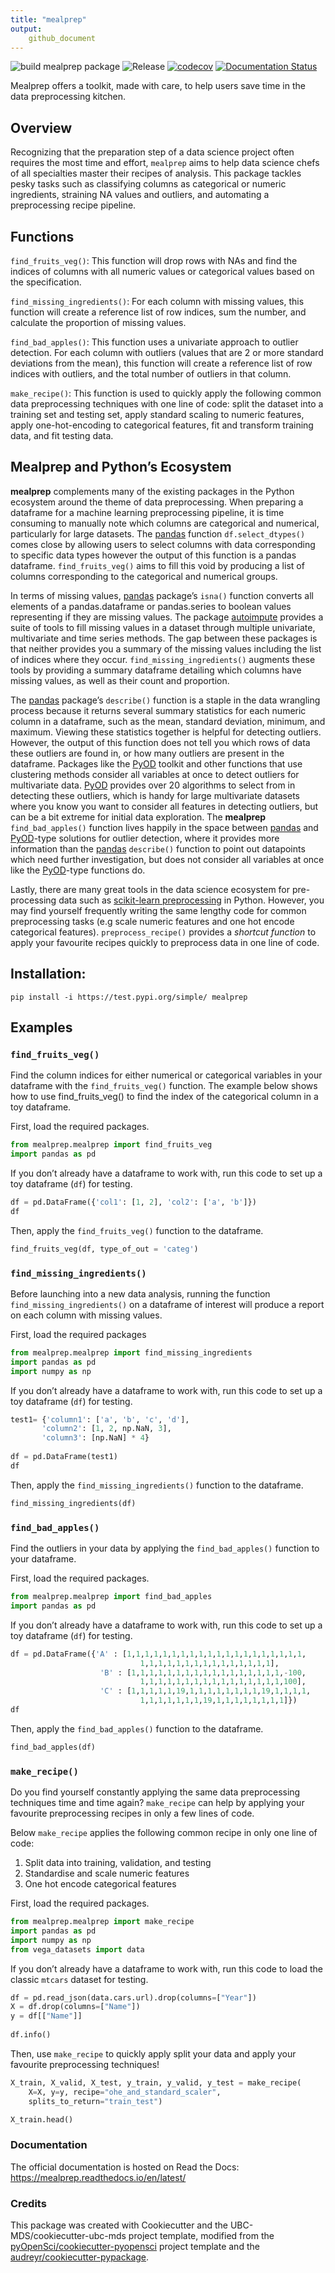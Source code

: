 ```yaml
---
title: "mealprep"
output:
    github_document
---
```



![build mealprep package](https://github.com/UBC-MDS/mealprep/workflows/build%20mealprep%20package/badge.svg)
![Release](https://github.com/UBC-MDS/mealprep/workflows/Release/badge.svg)
[![codecov](https://codecov.io/gh/UBC-MDS/mealprep/branch/master/graph/badge.svg)](https://codecov.io/gh/UBC-MDS/mealprep)
[![Documentation Status](https://readthedocs.org/projects/mealprep/badge/?version=latest)](https://mealprep.readthedocs.io/en/latest/?badge=latest)

Mealprep offers a toolkit, made with care, to help users save time in the data preprocessing kitchen. 

## Overview

Recognizing that the preparation step of a data science project often requires the most time and effort, `mealprep` aims to help data science chefs of all specialties master their recipes of analysis. This package tackles pesky tasks such as classifying columns as categorical or numeric ingredients, straining NA values and outliers, and automating a preprocessing recipe pipeline.

## Functions
`find_fruits_veg()`: This function will drop rows with NAs and find the indices of columns with all numeric values or categorical values based on the specification.
    
`find_missing_ingredients()`: For each column with missing values, this function will create a reference list of row indices, sum the number, and calculate the proportion of missing values.
    
`find_bad_apples()`: This function uses a univariate approach to outlier detection. For each column with outliers (values that are 2 or more standard deviations from the mean), this function will create a reference list of row indices with outliers, and the total number of outliers in that column.

`make_recipe()`: This function is used to quickly apply the following common data preprocessing techniques with one line of code: split the dataset into a training set and testing set, apply standard scaling to numeric features, apply one-hot-encoding to categorical features, fit and transform training data, and fit testing data.

## Mealprep and Python's Ecosystem

**mealprep** complements many of the existing packages in the Python ecosystem around the theme of data preprocessing. When preparing a dataframe for a machine learning preprocessing pipeline, it is time consuming to manually note which columns are categorical and numerical, particularly for large datasets. The [pandas](https://pypi.org/project/pandas/) function `df.select_dtypes()` comes close by allowing users to select columns with data corresponding to specific data types however the output of this function is a pandas dataframe. `find_fruits_veg()` aims to fill this void by producing a list of columns corresponding to the categorical and numerical groups.  

In terms of missing values, [pandas](https://pypi.org/project/pandas/) package’s `isna()` function converts all elements of a pandas.dataframe or pandas.series to boolean values representing if they are missing values. The package [autoimpute](https://autoimpute.readthedocs.io/en/latest/) provides a suite of tools to fill missing values in a dataset through multiple univariate, multivariate and time series methods. The gap between these packages is that neither provides you a summary of the missing values including the list of indices where they occur. `find_missing_ingredients()` augments these tools by providing a summary dataframe detailing which columns have missing values, as well as their count and proportion.

The [pandas](https://pypi.org/project/pandas/) package’s `describe()` function is a staple in the data wrangling process because it returns several summary statistics for each numeric column in a dataframe, such as the mean, standard deviation, minimum, and maximum. Viewing these statistics together is helpful for detecting outliers. However, the output of this function does not tell you which rows of data these outliers are found in, or how many outliers are present in the dataframe. Packages like the [PyOD](https://pyod.readthedocs.io/en/latest/) toolkit and other functions that use clustering methods consider all variables at once to detect outliers for multivariate data. [PyOD](https://pyod.readthedocs.io/en/latest/) provides over 20 algorithms to select from in detecting these outliers, which is handy for large multivariate datasets where you know you want to consider all features in detecting outliers, but can be a bit extreme for initial data exploration. The **mealprep** `find_bad_apples()` function lives happily in the space between [pandas](https://pypi.org/project/pandas/) and [PyOD](https://pyod.readthedocs.io/en/latest/)-type solutions for outlier detection, where it provides more information than the [pandas](https://pypi.org/project/pandas/) `describe()` function to point out datapoints which need further investigation, but does not consider all variables at once like the [PyOD](https://pyod.readthedocs.io/en/latest/)-type functions do.

Lastly, there are many great tools in the data science ecosystem for pre-processing data such as [scikit-learn preprocessing](https://scikit-learn.org/stable/modules/preprocessing.html) in Python. However, you may find yourself frequently writing the same lengthy code for common preprocessing tasks (e.g scale numeric features and one hot encode categorical features). `preprocess_recipe()` provides a _shortcut function_ to apply your favourite recipes quickly to preprocess data in one line of code.


## Installation:

```
pip install -i https://test.pypi.org/simple/ mealprep
```

## Examples

### `find_fruits_veg()`

Find the column indices for either numerical or categorical variables in your dataframe with the `find_fruits_veg()` function. 
The example below shows how to use find_fruits_veg() to find the index of the categorical column in a toy dataframe.

First, load the required packages.
```python
from mealprep.mealprep import find_fruits_veg
import pandas as pd
```

If you don't already have a dataframe to work with, run this code to set up a toy dataframe (`df`) for testing.
```python
df = pd.DataFrame({'col1': [1, 2], 'col2': ['a', 'b']})
df
```

Then, apply the `find_fruits_veg()` function to the dataframe.
```python
find_fruits_veg(df, type_of_out = 'categ')
```


### `find_missing_ingredients()`

Before launching into a new data analysis, running the function `find_missing_ingredients()` on a dataframe of interest will produce a report on each column with missing values.

First, load the required packages
```python
from mealprep.mealprep import find_missing_ingredients
import pandas as pd
import numpy as np
```

If you don't already have a dataframe to work with, run this code to set up a toy dataframe (`df`) for testing.
```python
test1= {'column1': ['a', 'b', 'c', 'd'],
       'column2': [1, 2, np.NaN, 3],
       'column3': [np.NaN] * 4}
   
df = pd.DataFrame(test1)
df
```

Then, apply the `find_missing_ingredients()` function to the dataframe.
```python
find_missing_ingredients(df)
```


### `find_bad_apples()`

Find the outliers in your data by applying the `find_bad_apples()` function to your dataframe.

First, load the required packages.
```python
from mealprep.mealprep import find_bad_apples
import pandas as pd
```

If you don't already have a dataframe to work with, run this code to set up a toy dataframe (`df`) for testing.
```python
df = pd.DataFrame({'A' : [1,1,1,1,1,1,1,1,1,1,1,1,1,1,1,1,1,1,1,1,
                             1,1,1,1,1,1,1,1,1,1,1,1,1,1,1],
                    'B' : [1,1,1,1,1,1,1,1,1,1,1,1,1,1,1,1,1,-100,
                             1,1,1,1,1,1,1,1,1,1,1,1,1,1,1,1,100],
                    'C' : [1,1,1,1,1,19,1,1,1,1,1,1,1,1,19,1,1,1,1,
                             1,1,1,1,1,1,1,19,1,1,1,1,1,1,1,1]})
df
```

Then, apply the `find_bad_apples()` function to the dataframe.
```python
find_bad_apples(df)
```


### `make_recipe()`

Do you find yourself constantly applying the same data preprocessing techniques time and time again? `make_recipe` can help by applying your favourite preprocessing recipes in only a few lines of code.

Below `make_recipe` applies the following common recipe in only one line of code:

1. Split data into training, validation, and testing
2. Standardise and scale numeric features
3. One hot encode categorical features

First, load the required packages.
```python
from mealprep.mealprep import make_recipe
import pandas as pd
import numpy as np
from vega_datasets import data
```

If you don't already have a dataframe to work with, run this code to load the classic `mtcars` dataset for testing.
```python
df = pd.read_json(data.cars.url).drop(columns=["Year"])
X = df.drop(columns=["Name"])
y = df[["Name"]]
    
df.info()
```

Then, use `make_recipe` to quickly apply split your data and apply your favourite preprocessing techniques!
```python
X_train, X_valid, X_test, y_train, y_valid, y_test = make_recipe(
    X=X, y=y, recipe="ohe_and_standard_scaler", 
    splits_to_return="train_test")

X_train.head()
```


### Documentation
The official documentation is hosted on Read the Docs: <https://mealprep.readthedocs.io/en/latest/>

### Credits
This package was created with Cookiecutter and the UBC-MDS/cookiecutter-ubc-mds project template, modified from the [pyOpenSci/cookiecutter-pyopensci](https://github.com/pyOpenSci/cookiecutter-pyopensci) project template and the [audreyr/cookiecutter-pypackage](https://github.com/audreyr/cookiecutter-pypackage).
